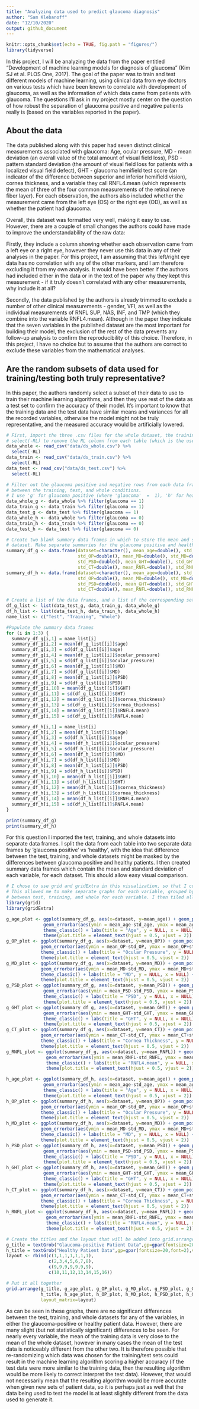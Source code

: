 ```yaml
---
title: "Analyzing data used to predict glaucoma diagnosis"
author: "Sam Klebanoff"
date: "12/10/2020"
output: github_document
---
```


```r
knitr::opts_chunk$set(echo = TRUE, fig.path = "figures/")
library(tidyverse)
```

In this project, I will be analyzing the data from the paper entitled "Development of machine learning models for diagnosis of glaucoma"
(Kim SJ et al. PLOS One, 2017). The goal of the paper was to train and test different models of machine learning, using clinical data
from eye doctors on various tests which have been known to correlate with development of glaucoma, as well as the information of which
data came from patients with glaucoma. The questions I'll ask in my project mostly center on the question of how robust the separation 
of glaucoma positive and negative patients really is (based on the variables reported in the paper).

## About the data

The data published along with this paper had seven distinct clinical measurements associated with glaucoma: Age, ocular pressure, MD - 
mean deviation (an overall value of the total amount of visual field loss), PSD - pattern standard deviation (the amount of visual field 
loss for patients with a localized visual field defect), GHT - glaucoma hemifield test score (an indicator of the difference between 
superior and inferior hemifield vision), cornea thickness, and a variable they call RNFL4.mean (which represents the mean of three of
the four common measurements of the retinal nerve fiber layer). For each observation, the authors also included whether the measurement
came from the left eye (OS) or the right eye (OD), as well as whether the patient had glaucoma.

Overall, this dataset was formatted very well, making it easy to use. However,  there are a couple of small changes the authors could 
have made to improve the understandability of the raw data: 

Firstly, they include a column showing whether each observation came from a left eye or a right eye, however they never use this data 
in any of their analyses in the paper. For this project, I am assuming that this left/right eye data has no correlation with any of the
other markers, and I am therefore excluding it from my own analysis. It would have been better if the authors had included either in the 
data or in the text of the paper why they kept this measurement - if it truly doesn't correlated with any other measurements, why 
include it at all?

Secondly, the data published by the authors is already trimmed to exclude a number of other clinical measurements - gender, VFI, as well
as the individual measurements of RNFL SUP, NAS, INF, and TMP (which they combine into the variable RNFL4.mean). Although in the paper 
they indicate that the seven variables in the published dataset are the most important for building their model, the exclusion of the
rest of the data prevents any follow-up analysis to confirm the reproducibility of this choice. Therefore, in this project, I have no 
choice but to assume that the authors are correct to exclude these variables from the mathematical analyses.

## Are the random subsets of data used for training/testing both truly representative?

In this paper, the authors randomly select a subset of their data to use to train their machine learning algorithms, and then they use 
rest of the data as a test set to confirm the accuracy of their model. It's important to know that the training data and the test data 
have similar means and variances for all the recorded variables, otherwise the model might not be truly representative, and the measured
accuracy would be artificially lowered.

```r
# First, import the three .csv files for the whole dataset, the training subset, and the testing subset. I use 
# select(-RL) to remove the RL column from each table (which is the useless left vs right eye data)
data_whole <- read_csv("data/ds_whole.csv") %>%
  select(-RL)
data_train <- read_csv("data/ds_train.csv") %>%
  select(-RL)
data_test <- read_csv("data/ds_test.csv") %>%
  select(-RL)

# Filter out the glaucoma positive and negative rows from each data frame, to be able to compare those individually
# between the training, test, and whole conditions.
# I use 'g' for glaucoma positive (where 'glaucoma'  =  1), 'h' for healthy (where 'glaucoma' = 0)
data_whole_g <- data_whole %>% filter(glaucoma == 1)
data_train_g <- data_train %>% filter(glaucoma == 1)
data_test_g <- data_test %>% filter(glaucoma == 1)
data_whole_h <- data_whole %>% filter(glaucoma == 0)
data_train_h <- data_train %>% filter(glaucoma == 0)
data_test_h <- data_test %>% filter(glaucoma == 0)

# Create two blank summary data frames in which to store the mean and standard deviation of each variable from each
# dataset. Make separate summaries for the glaucoma positive and healthy patients
summary_df_g <- data.frame(dataset=character(), mean_age=double(), std_age=double(), mean_OP=double(), 
                           std_OP=double(), mean_MD=double(), std_MD=double(), mean_PSD=double(), 
                           std_PSD=double(), mean_GHT=double(), std_GHT=double(), mean_CT=double(), 
                           std_CT=double(), mean_RNFL=double(), std_RNFL=double())
summary_df_h <- data.frame(dataset=character(), mean_age=double(), std_age=double(), mean_OP=double(), 
                           std_OP=double(), mean_MD=double(), std_MD=double(), mean_PSD=double(), 
                           std_PSD=double(), mean_GHT=double(), std_GHT=double(), mean_CT=double(), 
                           std_CT=double(), mean_RNFL=double(), std_RNFL=double())

# Create a list of the data frames, and a list of the corresponding set names, to use over a for loop
df_g_list <- list(data_test_g, data_train_g, data_whole_g)
df_h_list <- list(data_test_h, data_train_h, data_whole_h)
name_list <- c("Test", "Training", "Whole")

#Populate the summary data frames
for (i in 1:3) {
  summary_df_g[i,1] = name_list[i]
  summary_df_g[i,2] = mean(df_g_list[[i]]$age)
  summary_df_g[i,3] = sd(df_g_list[[i]]$age)
  summary_df_g[i,4] = mean(df_g_list[[i]]$ocular_pressure)
  summary_df_g[i,5] = sd(df_g_list[[i]]$ocular_pressure)
  summary_df_g[i,6] = mean(df_g_list[[i]]$MD)
  summary_df_g[i,7] = sd(df_g_list[[i]]$MD)
  summary_df_g[i,8] = mean(df_g_list[[i]]$PSD)
  summary_df_g[i,9] = sd(df_g_list[[i]]$PSD)
  summary_df_g[i,10] = mean(df_g_list[[i]]$GHT)
  summary_df_g[i,11] = sd(df_g_list[[i]]$GHT)
  summary_df_g[i,12] = mean(df_g_list[[i]]$cornea_thickness)
  summary_df_g[i,13] = sd(df_g_list[[i]]$cornea_thickness)
  summary_df_g[i,14] = mean(df_g_list[[i]]$RNFL4.mean)
  summary_df_g[i,15] = sd(df_g_list[[i]]$RNFL4.mean)

  summary_df_h[i,1] = name_list[i]
  summary_df_h[i,2] = mean(df_h_list[[i]]$age)
  summary_df_h[i,3] = sd(df_h_list[[i]]$age)
  summary_df_h[i,4] = mean(df_h_list[[i]]$ocular_pressure)
  summary_df_h[i,5] = sd(df_h_list[[i]]$ocular_pressure)
  summary_df_h[i,6] = mean(df_h_list[[i]]$MD)
  summary_df_h[i,7] = sd(df_h_list[[i]]$MD)
  summary_df_h[i,8] = mean(df_h_list[[i]]$PSD)
  summary_df_h[i,9] = sd(df_h_list[[i]]$PSD)
  summary_df_h[i,10] = mean(df_h_list[[i]]$GHT)
  summary_df_h[i,11] = sd(df_h_list[[i]]$GHT)
  summary_df_h[i,12] = mean(df_h_list[[i]]$cornea_thickness)
  summary_df_h[i,13] = sd(df_h_list[[i]]$cornea_thickness)
  summary_df_h[i,14] = mean(df_h_list[[i]]$RNFL4.mean)
  summary_df_h[i,15] = sd(df_h_list[[i]]$RNFL4.mean)
} 

print(summary_df_g)
print(summary_df_h)
```

For this question I imported the test, training, and whole datasets into separate data frames. I split the data from each table 
into two separate data frames by 'glaucoma positive' vs 'healthy', with the idea that difference between the test, training, 
and whole datasets might be masked by the differences between glaucoma positive and healthy patients. I then created summary data 
frames which contain the mean and standard deviation of each variable, for each dataset. This should allow easy visual comparison.

```r
# I chose to use grid and gridExtra in this visualization, so that I could take advantage of grid.arrange
# This allowed me to make separate graphs for each variable, grouped by +/- glaucoma, showing the relationship
# between test, training, and whole for each variable. I then tiled all the graphs together using grid/gridExtra
library(grid)
library(gridExtra)

g_age_plot <- ggplot(summary_df_g, aes(x=dataset, y=mean_age)) + geom_point() + 
              geom_errorbar(aes(ymin = mean_age-std_age, ymax = mean_age+std_age), width = 0.3) + 
              theme_classic() + labs(title = "Age", y = NULL, x = NULL) + 
              theme(plot.title = element_text(hjust = 0.5, vjust = 2))
g_OP_plot <- ggplot(summary_df_g, aes(x=dataset, y=mean_OP)) + geom_point() + 
             geom_errorbar(aes(ymin = mean_OP-std_OP, ymax = mean_OP+std_OP), width = 0.3) + 
             theme_classic() + labs(title = "Ocular Pressure", y = NULL, x = NULL) + 
             theme(plot.title = element_text(hjust = 0.5, vjust = 2))
g_MD_plot <- ggplot(summary_df_g, aes(x=dataset, y=mean_MD)) + geom_point() + 
             geom_errorbar(aes(ymin = mean_MD-std_MD, ymax = mean_MD+std_MD), width = 0.3) + 
             theme_classic() + labs(title = "MD", y = NULL, x = NULL) + 
             theme(plot.title = element_text(hjust = 0.5, vjust = 2))
g_PSD_plot <- ggplot(summary_df_g, aes(x=dataset, y=mean_PSD)) + geom_point() + 
              geom_errorbar(aes(ymin = mean_PSD-std_PSD, ymax = mean_PSD+std_PSD), width = 0.3) + 
              theme_classic() + labs(title = "PSD", y = NULL, x = NULL) + 
              theme(plot.title = element_text(hjust = 0.5, vjust = 2))
g_GHT_plot <- ggplot(summary_df_g, aes(x=dataset, y=mean_GHT)) + geom_point() + 
              geom_errorbar(aes(ymin = mean_GHT-std_GHT, ymax = mean_GHT+std_GHT), width = 0.3) + 
              theme_classic() + labs(title = "GHT", y = NULL, x = NULL) + 
              theme(plot.title = element_text(hjust = 0.5, vjust = 2))
g_CT_plot <- ggplot(summary_df_g, aes(x=dataset, y=mean_CT)) + geom_point() + 
             geom_errorbar(aes(ymin = mean_CT-std_CT, ymax = mean_CT+std_CT), width = 0.3) + 
             theme_classic() + labs(title = "Cornea Thickness", y = NULL, x = NULL) + 
             theme(plot.title = element_text(hjust = 0.5, vjust = 2))
g_RNFL_plot <- ggplot(summary_df_g, aes(x=dataset, y=mean_RNFL)) + geom_point() + 
               geom_errorbar(aes(ymin = mean_RNFL-std_RNFL, ymax = mean_RNFL+std_RNFL), width = 0.3) + 
               theme_classic() + labs(title = "RNFL4.mean", y = NULL, x = NULL) + 
               theme(plot.title = element_text(hjust = 0.5, vjust = 2))

h_age_plot <- ggplot(summary_df_h, aes(x=dataset, y=mean_age)) + geom_point() + 
              geom_errorbar(aes(ymin = mean_age-std_age, ymax = mean_age+std_age), width = 0.3) + 
              theme_classic() + labs(title = "Age", y = NULL, x = NULL) + 
              theme(plot.title = element_text(hjust = 0.5, vjust = 2))
h_OP_plot <- ggplot(summary_df_h, aes(x=dataset, y=mean_OP)) + geom_point() + 
             geom_errorbar(aes(ymin = mean_OP-std_OP, ymax = mean_OP+std_OP), width = 0.3) + 
             theme_classic() + labs(title = "Ocular Pressure", y = NULL, x = NULL) + 
             theme(plot.title = element_text(hjust = 0.5, vjust = 2))
h_MD_plot <- ggplot(summary_df_h, aes(x=dataset, y=mean_MD)) + geom_point() + 
             geom_errorbar(aes(ymin = mean_MD-std_MD, ymax = mean_MD+std_MD), width = 0.3) + 
             theme_classic() + labs(title = "MD", y = NULL, x = NULL) + 
             theme(plot.title = element_text(hjust = 0.5, vjust = 2))
h_PSD_plot <- ggplot(summary_df_h, aes(x=dataset, y=mean_PSD)) + geom_point() + 
              geom_errorbar(aes(ymin = mean_PSD-std_PSD, ymax = mean_PSD+std_PSD), width = 0.3) + 
              theme_classic() + labs(title = "PSD", y = NULL, x = NULL) + 
              theme(plot.title = element_text(hjust = 0.5, vjust = 2))
h_GHT_plot <- ggplot(summary_df_h, aes(x=dataset, y=mean_GHT)) + geom_point() + 
              geom_errorbar(aes(ymin = mean_GHT-std_GHT, ymax = mean_GHT+std_GHT), width = 0.3) + 
              theme_classic() + labs(title = "GHT", y = NULL, x = NULL) + 
              theme(plot.title = element_text(hjust = 0.5, vjust = 2))
h_CT_plot <- ggplot(summary_df_h, aes(x=dataset, y=mean_CT)) + geom_point() + 
             geom_errorbar(aes(ymin = mean_CT-std_CT, ymax = mean_CT+std_CT), width = 0.3) + 
             theme_classic() + labs(title = "Cornea Thickness", y = NULL, x = NULL) + 
             theme(plot.title = element_text(hjust = 0.5, vjust = 2))
h_RNFL_plot <- ggplot(summary_df_h, aes(x=dataset, y=mean_RNFL)) + geom_point() + 
               geom_errorbar(aes(ymin = mean_RNFL-std_RNFL, ymax = mean_RNFL+std_RNFL), width = 0.3) + 
               theme_classic() + labs(title = "RNFL4.mean", y = NULL, x = NULL) + 
               theme(plot.title = element_text(hjust = 0.5, vjust = 2))

# Create the titles and the layout that will be added into grid.arrange along with the graphs
g_title = textGrob("Glaucoma-positive Patient Data",gp=gpar(fontsize=20,font=2),vjust=5)
h_title = textGrob("Healthy Patient Data",gp=gpar(fontsize=20,font=2),vjust=5)
layout <- rbind(c(1,1,1,1,1,1,1),
                c(2,3,4,5,6,7,8),
                c(9,9,9,9,9,9,9),
                c(10,11,12,13,14,15,16))

# Put it all together
grid.arrange(g_title, g_age_plot, g_OP_plot, g_MD_plot, g_PSD_plot, g_GHT_plot, g_CT_plot, g_RNFL_plot,
             h_title, h_age_plot, h_OP_plot, h_MD_plot, h_PSD_plot, h_GHT_plot, h_CT_plot, h_RNFL_plot,
             layout_matrix=layout)
```


As can be seen in these graphs, there are no significant differences between the test, training, and whole datasets for any of the variables,
in either the glaucoma-positive or healthy patient data. However, there are many slight (but not statistically significant) differences to 
be seen. For nearly every variable, the mean of the training data is very close to the mean of the whole dataset, however in many cases the
mean of the test data is noticeably different from the other two. It is therefore possible that re-randomizing which data was chosen for 
the training/test sets could result in the machine learning algorithm scoring a higher accuracy (if the test data were more similar to the 
training data, then the resulting algorithm would be more likely to correct interpret the test data). However, that would not necessarily 
mean that the resulting algorithm would be more accurate when given new sets of patient data, so it is perhaps just as well that the data 
being used to test the model is at least slightly different from the data used to generate it.

